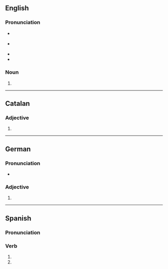 {{also|extremés|extrêmes}}
==English==

===Pronunciation===
* {{a|RP}} {{IPA|en|/ɪkˈstɹiːmz/|/ɛkˈstɹiːmz/}}
* {{a|GA}} {{IPA|en|/ɪkˈstɹimz/}}
* {{rhymes|en|iːmz|s=2}}
* {{hyph|en|ex|tremes}}

===Noun===
{{head|en|noun form}}

# {{plural of|en|extreme}}

----

==Catalan==

===Adjective===
{{head|ca|adjective form}}

# {{feminine plural of|ca|extrem}}

----

==German==

===Pronunciation===
* {{audio|de|De-extremes.ogg|Audio}}

===Adjective===
{{head|de|adjective form}}

# {{de-adj form of|extrem}}

----

==Spanish==

===Pronunciation===
{{es-IPA}}

===Verb===
{{head|es|verb form}}

# {{es-verb form of|ending=ar|mood=imperative|sense=negative|pers=2|formal=no|number=singular|extremar}}
# {{es-verb form of|ending=ar|mood=subjunctive|tense=present|pers=2|formal=no|number=singular|extremar}}